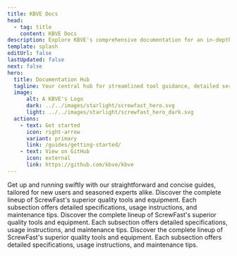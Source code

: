```yaml
---
title: KBVE Docs
head:
  - tag: title
    content: KBVE Docs
description: Explore KBVE's comprehensive documentation for an in-depth look at our premium tools and construction services. 
template: splash
editUrl: false
lastUpdated: false
next: false
hero:
  title: Documentation Hub
  tagline: Your central hub for streamlined tool guidance, detailed service docs, and project support.
  image:
      alt: A KBVE's Logo
      dark: ../../images/starlight/screwfast_hero.svg
      light: ../../images/starlight/screwfast_hero_dark.svg
  actions:
    - text: Get started
      icon: right-arrow
      variant: primary
      link: /guides/getting-started/
    - text: View on GitHub
      icon: external
      link: https://github.com/kbve/kbve
---
```


<CardGrid stagger>

  <Card title="Quick Start Guides" icon="document">
    Get up and running swiftly with our straightforward and concise guides, tailored for new users and seasoned experts alike.
  </Card>

  <Card title="Tools & Equipment" icon="seti:eslint">
    Discover the complete lineup of ScrewFast's superior quality tools and equipment. Each subsection offers detailed specifications, usage instructions, and maintenance tips.
  </Card>

   <Card title="Construction Services" icon="seti:puppet">
    Discover the complete lineup of ScrewFast's superior quality tools and equipment. Each subsection offers detailed specifications, usage instructions, and maintenance tips.
  </Card>

   <Card title="Advanced Topics" icon="seti:terraform">
    Discover the complete lineup of ScrewFast's superior quality tools and equipment. Each subsection offers detailed specifications, usage instructions, and maintenance tips.
  </Card>
</CardGrid>
